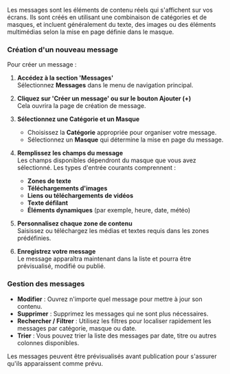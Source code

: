 Les messages sont les éléments de contenu réels qui s'affichent sur vos écrans. Ils sont créés en utilisant une combinaison de catégories et de masques, et incluent généralement du texte, des images ou des éléments multimédias selon la mise en page définie dans le masque.

### Création d'un nouveau message

Pour créer un message :

1. **Accédez à la section 'Messages'**\
   Sélectionnez **Messages** dans le menu de navigation principal.

2. **Cliquez sur 'Créer un message' ou sur le bouton Ajouter (+)**\
   Cela ouvrira la page de création de message.

3. **Sélectionnez une Catégorie et un Masque**
   * Choisissez la **Catégorie** appropriée pour organiser votre message.
   * Sélectionnez un **Masque** qui détermine la mise en page du message.

4. **Remplissez les champs du message**\
   Les champs disponibles dépendront du masque que vous avez sélectionné. Les types d'entrée courants comprennent :
   * **Zones de texte**
   * **Téléchargements d'images**
   * **Liens ou téléchargements de vidéos**
   * **Texte défilant**
   * **Éléments dynamiques** (par exemple, heure, date, météo)

5. **Personnalisez chaque zone de contenu**\
   Saisissez ou téléchargez les médias et textes requis dans les zones prédéfinies.

6. **Enregistrez votre message**\
   Le message apparaîtra maintenant dans la liste et pourra être prévisualisé, modifié ou publié.

### Gestion des messages

* **Modifier** : Ouvrez n'importe quel message pour mettre à jour son contenu.
* **Supprimer** : Supprimez les messages qui ne sont plus nécessaires.
* **Rechercher / Filtrer** : Utilisez les filtres pour localiser rapidement les messages par catégorie, masque ou date.
* **Trier** : Vous pouvez trier la liste des messages par date, titre ou autres colonnes disponibles.

Les messages peuvent être prévisualisés avant publication pour s'assurer qu'ils apparaissent comme prévu.
